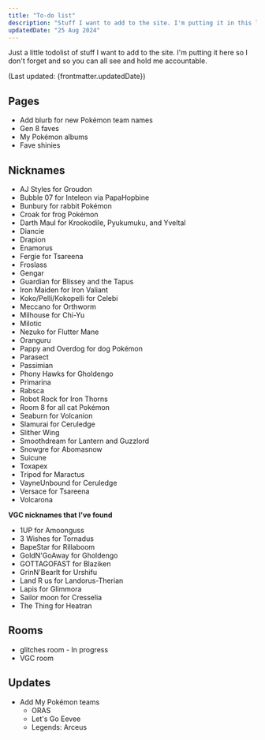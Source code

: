 ```yaml
---
title: "To-do list"
description: "Stuff I want to add to the site. I'm putting it in this list so I don't forget."
updatedDate: "25 Aug 2024"
---
```


Just a little todolist of stuff I want to add to the site. I'm putting it here so I don't forget and so you can all see and hold me accountable.

(Last updated: {frontmatter.updatedDate})

## Pages

* Add blurb for new Pokémon team names
* Gen 8 faves
* My Pokémon albums
* Fave shinies

## Nicknames

* AJ Styles for Groudon
* Bubble 07 for Inteleon via PapaHopbine
* Bunbury for rabbit Pokémon
* Croak for frog Pokémon
* Darth Maul for Krookodile, Pyukumuku, and Yveltal
* Diancie
* Drapion
* Enamorus
* Fergie for Tsareena
* Froslass
* Gengar
* Guardian for Blissey and the Tapus
* Iron Maiden for Iron Valiant
* Koko/Pelli/Kokopelli for Celebi
* Meccano for Orthworm
* Milhouse for Chi-Yu
* Milotic
* Nezuko for Flutter Mane
* Oranguru
* Pappy and Overdog for dog Pokémon
* Parasect
* Passimian
* Phony Hawks for Gholdengo
* Primarina
* Rabsca
* Robot Rock for Iron Thorns
* Room 8 for all cat Pokémon
* Seaburn for Volcanion
* Slamurai for Ceruledge
* Slither Wing
* Smoothdream for Lantern and Guzzlord
* Snowgre for Abomasnow
* Suicune
* Toxapex
* Tripod for Maractus
* VayneUnbound for Ceruledge
* Versace for Tsareena
* Volcarona

**VGC nicknames that I've found**

* 1UP for Amoonguss
* 3 Wishes for Tornadus
* BapeStar for Rillaboom
* GoldN'GoAway for Gholdengo
* GOTTAGOFAST for Blaziken
* GrinN'BearIt for Urshifu
* Land R us for Landorus-Therian
* Lapis for Glimmora
* Sailor moon for Cresselia
* The Thing for Heatran

## Rooms

* glitches room - In progress
* VGC room

## Updates

* Add My Pokémon teams
	* ORAS
	* Let's Go Eevee
	* Legends: Arceus